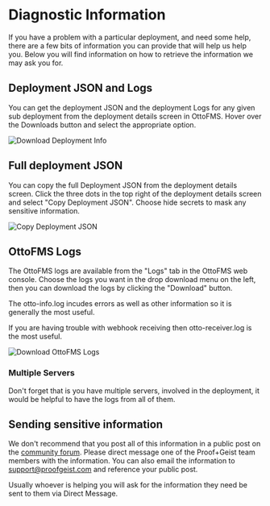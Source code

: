# Diagnostic Information

If you have a problem with a particular deployment, and need some help, there are a few bits of information you can provide that will help us help you. Below you will find information on how to retrieve the information we may ask you for.

## Deployment JSON and Logs

You can get the deployment JSON and the deployment Logs for any given sub deployment from the deployment details screen in OttoFMS. Hover over the Downloads button and select the appropriate option.

![Download Deployment Info](/img/diagnostic-info/download-deployment-info.png)

## Full deployment JSON

You can copy the full Deployment JSON from the deployment details screen. Click the three dots in the top right of the deployment details screen and select "Copy Deployment JSON". Choose hide secrets to mask any sensitive information.

![Copy Deployment JSON](/img/diagnostic-info/copy-deployment-json.png)

## OttoFMS Logs

The OttoFMS logs are available from the "Logs" tab in the OttoFMS web console. Choose the logs you want in the drop download menu on the left, then you can download the logs by clicking the "Download" button.

The otto-info.log incudes errors as well as other information so it is generally the most useful.

If you are having trouble with webhook receiving then otto-receiver.log is the most useful.

![Download OttoFMS Logs](/img/diagnostic-info/downloading-logs.png)

### Multiple Servers

Don't forget that is you have multiple servers, involved in the deployment, it would be helpful to have the logs from all of them.

## Sending sensitive information

We don't recommend that you post all of this information in a public post on the [community forum](https://community.proofgeist.com). Please direct message one of the Proof+Geist team members with the information. You can also email the information to support@proofgeist.com and reference your public post.

Usually whoever is helping you will ask for the information they need be sent to them via Direct Message.
